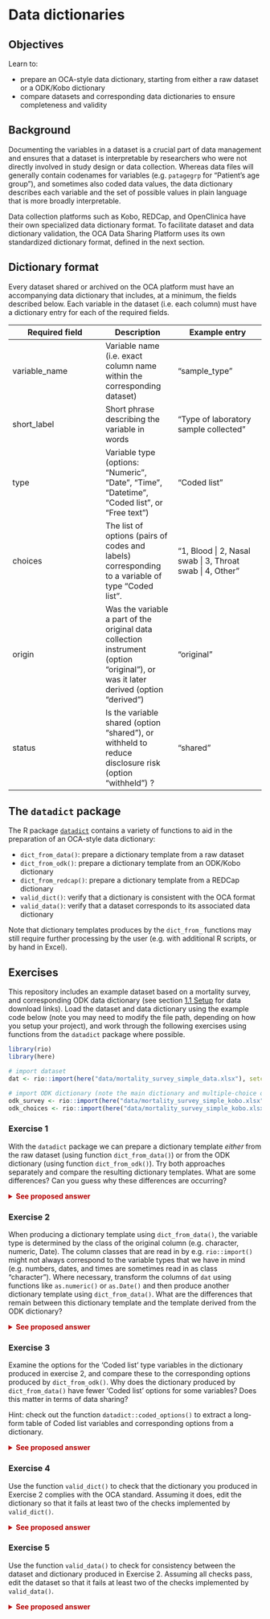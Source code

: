 
# Data dictionaries {#data-dict}

## Objectives

Learn to:

- prepare an OCA-style data dictionary, starting from either a raw dataset or a ODK/Kobo dictionary
- compare datasets and corresponding data dictionaries to ensure completeness and validity

## Background

Documenting the variables in a dataset is a crucial part of data management and
ensures that a dataset is interpretable by researchers who were not directly
involved in study design or data collection. Whereas data files will generally
contain codenames for variables (e.g. `patagegrp` for “Patient’s age group”),
and sometimes also coded data values, the data dictionary describes each
variable and the set of possible values in plain language that is more broadly
interpretable.

Data collection platforms such as Kobo, REDCap, and OpenClinica have their own
specialized data dictionary format. To facilitate dataset and data dictionary
validation, the OCA Data Sharing Platform uses its own standardized dictionary
format, defined in the next section.

## Dictionary format

Every dataset shared or archived on the OCA platform must have an accompanying
data dictionary that includes, at a minimum, the fields described below. Each
variable in the dataset (i.e. each column) must have a dictionary entry for each
of the required fields.

| Required field | Description | Example entry |
| -------------- | ----------- | ------------- |
| variable_name  | Variable name (i.e. exact column name within the corresponding dataset) | "sample_type" |
| short_label    | Short phrase describing the variable in words | "Type of laboratory sample collected" |
| type           | Variable type (options: "Numeric", "Date", "Time", "Datetime", "Coded list", or "Free text") | "Coded list" |
| choices        | The list of options (pairs of codes and labels) corresponding to a variable of type "Coded list". | "1, Blood \| 2, Nasal swab \| 3, Throat swab \| 4, Other" |
| origin         | Was the variable a part of the original data collection instrument (option "original"), or was it later derived (option "derived") | "original" |
| status         | Is the variable shared (option "shared"), or withheld to reduce disclosure risk (option "withheld") ? | "shared" |

## The `datadict` package

The R package [`datadict`](https://github.com/epicentre-msf/datadict) contains a
variety of functions to aid in the preparation of an OCA-style data dictionary:

- `dict_from_data()`: prepare a dictionary template from a raw dataset
- `dict_from_odk()`: prepare a dictionary template from an ODK/Kobo dictionary
- `dict_from_redcap()`: prepare a dictionary template from a REDCap dictionary
- `valid_dict()`: verify that a dictionary is consistent with the OCA format
- `valid_data()`: verify that a dataset corresponds to its associated data dictionary

Note that dictionary templates produces by the `dict_from_` functions may still
require further processing by the user (e.g. with additional R scripts, or by
hand in Excel).

## Exercises

This repository includes an example dataset based on a mortality survey, and
corresponding ODK data dictionary (see section [1.1 Setup](#setup) for data
download links). Load the dataset and data dictionary using the example code
below (note you may need to modify the file path, depending on how you setup
your project), and work through the following exercises using functions from the
`datadict` package where possible.

```r
library(rio)
library(here)

# import dataset
dat <- rio::import(here("data/mortality_survey_simple_data.xlsx"), setclass = "tbl")

# import ODK dictionary (note the main dictionary and multiple-choice options are in separate sheets)
odk_survey <- rio::import(here("data/mortality_survey_simple_kobo.xlsx"), sheet = "survey", setclass = "tbl")
odk_choices <- rio::import(here("data/mortality_survey_simple_kobo.xlsx"), sheet = "choices", setclass = "tbl")
```

### Exercise 1

With the `datadict` package we can prepare a dictionary template *either* from
the raw dataset (using function `dict_from_data()`) or from the ODK dictionary
(using function `dict_from_odk()`). Try both approaches separately and compare
the resulting dictionary templates. What are some differences? Can you guess why
these differences are occurring?

<details style="color:#b30000">
  <summary><b>See proposed answer</b></summary>

```r
dict_dat <- datadict::dict_from_data(dat)
dict_odk <- datadict::dict_from_odk(odk_survey, odk_choices)

if (!dir.exists(here("output"))) dir.create(here("output"))
rio::export(dict_dat, here("output/ex1_dict_dat.xlsx"))
rio::export(dict_odk, here("output/ex1_dict_odk.xlsx"))
```

- Function `dict_from_data()` doesn't populate column `short_label`, whereas
`dict_from_odk()` does
- Variable types in column `type` are different. Function `dict_from_data()`
guesses only 'Free text' and 'Coded list', whereas `dict_from_odk()` also
returns 'Date' and 'Numeric'

</details>

### Exercise 2

When producing a dictionary template using `dict_from_data()`, the variable type
is determined by the class of the original column (e.g. character, numeric,
Date). The column classes that are read in by e.g. `rio::import()` might not
always correspond to the variable types that we have in mind (e.g. numbers,
dates, and times are sometimes read in as class "character"). Where necessary,
transform the columns of `dat` using functions like `as.numeric()` or
`as.Date()` and then produce another dictionary template using
`dict_from_data()`. What are the differences that remain between this dictionary
template and the template derived from the ODK dictionary?

<details style="color:#b30000">
  <summary><b>See proposed answer</b></summary>

```r
vars_date <- c(
  "date",
  "date_arrived",
  "date_departed",
  "date_born",
  "date_died"
)

vars_numeric <- c(
  "cluster",
  "age_months",
  "age_years",
  "muac"
)

for (j in vars_date) {
  dat[[j]] <- as.Date(dat[[j]])
}

for (j in vars_numeric) {
  dat[[j]] <- as.numeric(dat[[j]])
}

dict_dat <- datadict::dict_from_data(dat)
rio::export(dict_dat, here("output/ex2_dict_dat.xlsx"))
```

- Function `dict_from_data()` classifies some variables as "Coded list" that
`dict_from_odk()` classifies as "Free text" (`source_water_other`,
`ilness_other`, `cause_death_other`)
- Various differences in column `choices` (order varies, some entries missing
with `dict_from_data()`, labels same but values differ)
- Function `dict_from_odk()` retains extra columns from ODK data dictionary
(e.g. `constrain`, `relevant`, etc.)

</details>

### Exercise 3

Examine the options for the 'Coded list' type variables in the dictionary
produced in exercise 2, and compare these to the corresponding options produced
by `dict_from_odk()`. Why does the dictionary produced by `dict_from_data()`
have fewer 'Coded list' options for some variables? Does this matter in terms of
data sharing?

Hint: check out the function `datadict::coded_options()` to extract a long-form
table of Coded list variables and corresponding options from a dictionary.

<details style="color:#b30000">
  <summary><b>See proposed answer</b></summary>

```r
opts_dat <- datadict::coded_options(dict_dat)
opts_odk <- datadict::coded_options(dict_odk)

rio::export(opts_dat, here("output/ex3_opts_dat.xlsx"))
rio::export(opts_odk, here("output/ex3_opts_odk.xlsx"))
```

- Function `dict_from_data()` only includes options that appear in the dataset,
whereas `dict_from_odk()` includes all options from original ODK dictionary

</details>

### Exercise 4

Use the function `valid_dict()` to check that the dictionary you produced in
Exercise 2 complies with the OCA standard. Assuming it does, edit the dictionary
so that it fails at least two of the checks implemented by `valid_dict()`.

<details style="color:#b30000">
  <summary><b>See proposed answer</b></summary>
  
```r
datadict::valid_dict(dict_dat)

dict_dat_fail1 <- dict_dat
dict_dat_fail1$variable_name[4] <- NA_character_

datadict::valid_dict(dict_dat_fail1)

dict_dat_fail2 <- dict_dat
dict_dat_fail2$type <- "Number"

datadict::valid_dict(dict_dat_fail2)
```
  
</details>

### Exercise 5

Use the function `valid_data()` to check for consistency between the dataset and
dictionary produced in Exercise 2. Assuming all checks pass, edit the dataset so
that it fails at least two of the checks implemented by `valid_data()`.

<details style="color:#b30000">
  <summary><b>See proposed answer</b></summary>

```r
datadict::valid_data(dat, dict_dat)

# add nonvalid date
dat$date <- as.character(dat$date)
dat$date[4] <- "July ?, 2021"

# remove column present in dictionary
dat$oedema <- NULL

datadict::valid_data(dat, dict_dat)
```


</details>
